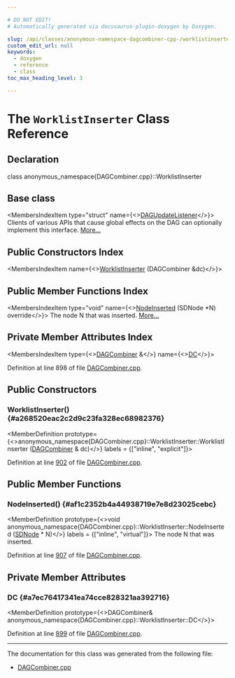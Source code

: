 ```yaml
---

# DO NOT EDIT!
# Automatically generated via docusaurus-plugin-doxygen by Doxygen.

slug: /api/classes/anonymous-namespace-dagcombiner-cpp-/worklistinserter
custom_edit_url: null
keywords:
  - doxygen
  - reference
  - class
toc_max_heading_level: 3

---
```





# The `WorklistInserter` Class Reference

<DoxygenPage pluginConfig={pluginConfig}>



## Declaration

<CodeBlock>class anonymous_namespace{DAGCombiner.cpp}::WorklistInserter</CodeBlock>

## Base class

<MembersIndex>

<MembersIndexItem
  type="struct"
  name={<><a href="/docs/api/structs/llvm/selectiondag/dagupdatelistener">DAGUpdateListener</a></>}>
Clients of various APIs that cause global effects on the DAG can optionally implement this interface. <a href="/docs/api/structs/llvm/selectiondag/dagupdatelistener/#details">More...</a>
</MembersIndexItem>

</MembersIndex>

## Public Constructors Index

<MembersIndex>

<MembersIndexItem
  name={<><a href="#a268520eac2c2d9c23fa328ec68982376">WorklistInserter</a> (DAGCombiner &amp;dc)</>}>
</MembersIndexItem>

</MembersIndex>

## Public Member Functions Index

<MembersIndex>

<MembersIndexItem
  type="void"
  name={<><a href="#af1c2352b4a44938719e7e8d23025cebc">NodeInserted</a> (SDNode &#42;N) override</>}>
The node N that was inserted. <a href="#af1c2352b4a44938719e7e8d23025cebc">More...</a>
</MembersIndexItem>

</MembersIndex>

## Private Member Attributes Index

<MembersIndex>

<MembersIndexItem
  type={<><a href="/docs/api/classes/anonymous-namespace-dagcombiner-cpp-/dagcombiner">DAGCombiner</a> &amp;</>}
  name={<><a href="#a7ec76417341ea74cce828321aa392716">DC</a></>}>
</MembersIndexItem>

</MembersIndex>


Definition at line 898 of file <a href="/docs/api/files/lib/lib/codegen/lib/codegen/selectiondag/dagcombiner-cpp">DAGCombiner.cpp</a>.

<SectionDefinition>

## Public Constructors

### WorklistInserter() {#a268520eac2c2d9c23fa328ec68982376}

<MemberDefinition
  prototype={<>anonymous&#95;namespace&#123;DAGCombiner.cpp&#125;::WorklistInserter::WorklistInserter (<a href="/docs/api/classes/anonymous-namespace-dagcombiner-cpp-/dagcombiner">DAGCombiner</a> &amp; dc)</>}
  labels = {["inline", "explicit"]}>

Definition at line <a href="/docs/api/files/lib/lib/codegen/lib/codegen/selectiondag/dagcombiner-cpp/#l00902">902</a> of file <a href="/docs/api/files/lib/lib/codegen/lib/codegen/selectiondag/dagcombiner-cpp">DAGCombiner.cpp</a>.
</MemberDefinition>

</SectionDefinition>

<SectionDefinition>

## Public Member Functions

### NodeInserted() {#af1c2352b4a44938719e7e8d23025cebc}

<MemberDefinition
  prototype={<>void anonymous&#95;namespace&#123;DAGCombiner.cpp&#125;::WorklistInserter::NodeInserted (<a href="/docs/api/classes/llvm/sdnode">SDNode</a> &#42; N)</>}
  labels = {["inline", "virtual"]}>
The node N that was inserted.

Definition at line <a href="/docs/api/files/lib/lib/codegen/lib/codegen/selectiondag/dagcombiner-cpp/#l00907">907</a> of file <a href="/docs/api/files/lib/lib/codegen/lib/codegen/selectiondag/dagcombiner-cpp">DAGCombiner.cpp</a>.
</MemberDefinition>

</SectionDefinition>

<SectionDefinition>

## Private Member Attributes

### DC {#a7ec76417341ea74cce828321aa392716}

<MemberDefinition
  prototype={<>DAGCombiner&amp; anonymous&#95;namespace&#123;DAGCombiner.cpp&#125;::WorklistInserter::DC</>}>

Definition at line <a href="/docs/api/files/lib/lib/codegen/lib/codegen/selectiondag/dagcombiner-cpp/#l00899">899</a> of file <a href="/docs/api/files/lib/lib/codegen/lib/codegen/selectiondag/dagcombiner-cpp">DAGCombiner.cpp</a>.
</MemberDefinition>

</SectionDefinition>

<hr/>

The documentation for this class was generated from the following file:

<ul>
<li><a href="/docs/api/files/lib/lib/codegen/lib/codegen/selectiondag/dagcombiner-cpp">DAGCombiner.cpp</a></li>
</ul>

</DoxygenPage>
